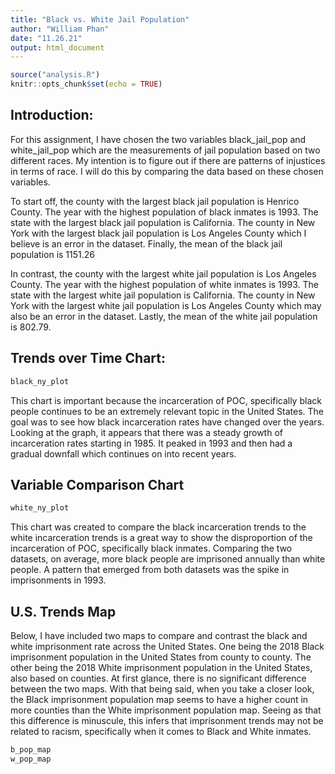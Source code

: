 ```yaml
---
title: "Black vs. White Jail Population"
author: "William Phan"
date: "11.26.21"
output: html_document
---
```


```r
source("analysis.R")
knitr::opts_chunk$set(echo = TRUE)
```

## Introduction:
For this assignment, I have chosen the two variables black_jail_pop and white_jail_pop which are the measurements of jail population based on two different races. My intention is to figure out if there are patterns of injustices in terms of race. I will do this by comparing the data based on these chosen variables.

To start off, the county with the largest black jail population is Henrico County. The year with the highest population of black inmates is 1993. The state with the largest black jail population is California. The county in New York with the largest black jail population is Los Angeles County which I believe is an error in the dataset. Finally, the mean of the black jail population is 1151.26

In contrast, the county with the largest white jail population is Los Angeles County. The year with the highest population of white inmates is 1993. The state with the largest white jail population is California. The county in New York with the largest white jail population is Los Angeles County which may also be an error in the dataset. Lastly, the mean of the white jail population is 802.79.

## Trends over Time Chart:
```r
black_ny_plot
```

This chart is important because the incarceration of POC, specifically black people continues to be an extremely relevant topic in the United States. The goal was to see how black incarceration rates have changed over the years. Looking at the graph, it appears that there was a steady growth of incarceration rates starting in 1985. It peaked in 1993 and then had a gradual downfall which continues on into recent years.

## Variable Comparison Chart
```r
white_ny_plot
```

This chart was created to compare the black incarceration trends to the white incarceration trends is a great way to show the disproportion of the incarceration of POC, specifically black inmates. Comparing the two datasets, on average, more black people are imprisoned annually than white people. A pattern that emerged from both datasets was the spike in imprisonments in 1993.

## U.S. Trends Map

Below, I have included two maps to compare and contrast the black and white imprisonment rate across the United States. One being the 2018 Black imprisonment population in the United States from county to county. The other being the 2018 White imprisonment population in the United States, also based on counties. At first glance, there is no significant difference between the two maps. With that being said, when you take a closer look, the Black imprisonment population map seems to have a higher count in more counties than the White imprisonment population map. Seeing as that this difference is minuscule, this infers that imprisonment trends may not be related to racism, specifically when it comes to Black and White inmates. 
```r
b_pop_map
w_pop_map
```